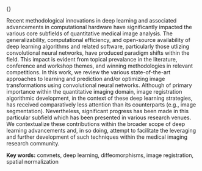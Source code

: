 
\Large
{\bf Abstract}

\normalsize

Recent methodological innovations in deep learning and associated advancements in computational
hardware have significantly impacted the various core subfields of quantitative medical image
analysis.  The generalizability, computational efficiency, and open-source
availability of deep learning algorithms and related software, particularly those utlizing convolutional neural
networks, have produced paradigm shifts within the field.  This impact is evident from topical prevalance
in the literature, conference and workshop themes, and winning methodologies in relevant competitions.
In this work, we review the various state-of-the-art approaches to learning and prediction
and/or optimizing image transformations using convolutional neural networks.   Although of
primary importance within the
quantitative imaging domain, image registration algorithmic development, in the context of these
deep learning strategies, has received comparatively less attention than its counterparts (e.g.,
image segmentation).  Nevertheless, significant progress has been made in this particular subfield
which has been presented in various research venues.  We contextualize these contributions within the broader scope of
deep learning advancements and, in so doing, attempt to facilitate the leveraging and further
development of such techniques within the medical imaging research community.

__Key words:__  convnets, deep learning, diffeomorphisms, image registration, spatial normalization


\clearpage
